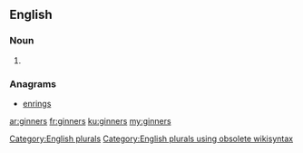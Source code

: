 ==English==

===Noun===
{{head|en}}

# {{plural of|ginner}}

===Anagrams===
* [[enrings#English|enrings]]

[[Category:English plurals]][[Category:English plurals using obsolete wikisyntax]]

[[ar:ginners]]
[[fr:ginners]]
[[ku:ginners]]
[[my:ginners]]